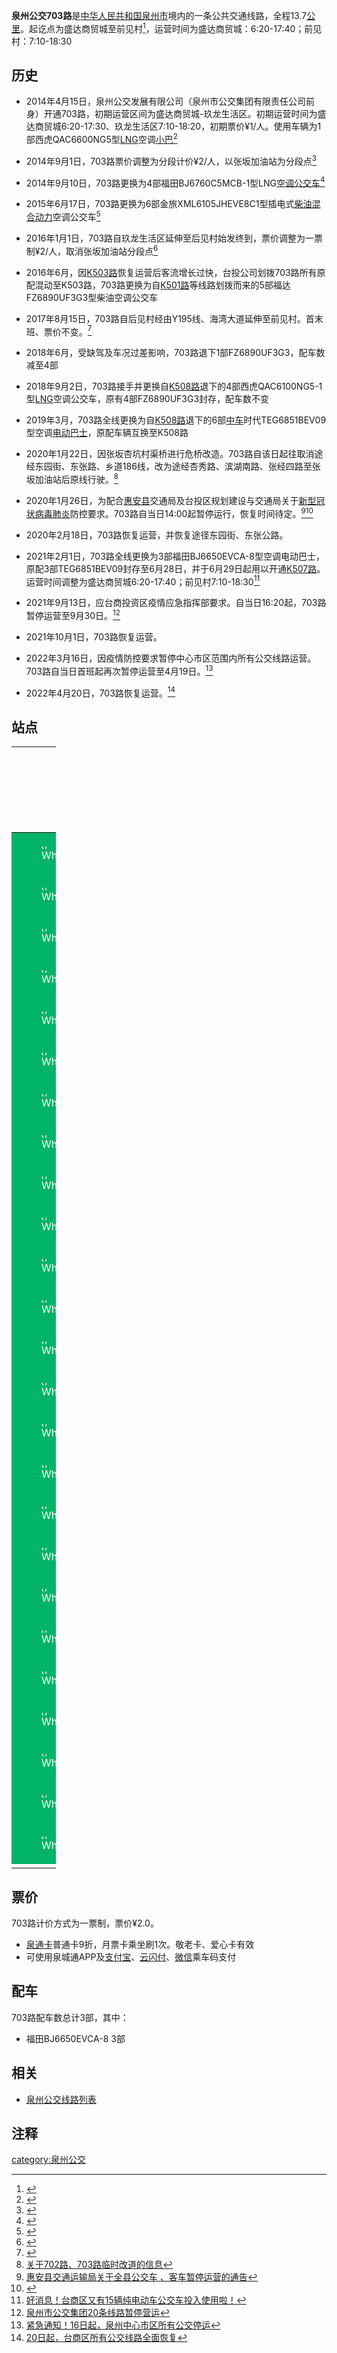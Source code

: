 {{Infobox Bus Route
| number=泉州公交703路<br>区内支线
| image=[[File:闽C05937D.jpg|300px]]
| operator=[[泉州市公交集团有限责任公司|泉州市公交集团有限责任公司]] 
| garage=台投公司
| length=13.7KM
| via=东园街、惠南中学<br>惠南工业区、张坂农贸市场
| start=盛达商贸城
| end=前见村
| level=盛达商贸城 6:20-17:40<br>前见村 7:10-18:30
| frequency=45-60分钟
| vehicle=福田BJ6650EVCA-8
| Fare=一票制¥2.0
| bgcolor=#01B468
| fontcolor=white
}}
'''泉州公交703路'''是[[中华人民共和国|中华人民共和国]][[泉州市|泉州市]]境内的一条公共交通线路，全程13.7[[公里|公里]]。起讫点为盛达商贸城至前见村<ref>{{Cite web |url=http://www.qzbus.cn/?action-category-catid-20 |title=线路查询 |accessdate=2016-10-09 |archive-date=2016-07-31 |archive-url=https://web.archive.org/web/20160731090630/http://www.qzbus.cn/?action-category-catid-20 |dead-url=no }}</ref>，运营时间为盛达商贸城：6:20-17:40；前见村：7:10-18:30

== 历史 ==
*2014年4月15日，泉州公交发展有限公司（泉州市公交集团有限责任公司前身）开通703路，初期运营区间为盛达商贸城-玖龙生活区。初期运营时间为盛达商贸城6:20-17:30、玖龙生活区7:10-18:20，初期票价¥1/人。使用车辆为1部西虎QAC6600NG5型[[LNG|LNG]]空调[[小巴|小巴]]<ref>{{Cite web |url=http://www.qzwb.com/gb/content/2014-04/12/content_4832655.htm |title=703路公交15日开通 13路部分站点取消 |access-date=2016-10-09 |archive-url=https://web.archive.org/web/20170113162447/http://www.qzwb.com/gb/content/2014-04/12/content_4832655.htm |archive-date=2017-01-13 |dead-url=yes }}</ref>

*2014年9月1日，703路票价调整为分段计价¥2/人，以张坂加油站为分段点<ref>{{Cite web |url=http://www.qzwb.com/gb/content/2014-08/29/content_4941536.htm |title=公交703路票价9月起调为2元 |access-date=2016-10-09 |archive-url=https://web.archive.org/web/20190304121847/http://www.qzwb.com/gb/content/2014-08/29/content_4941536.htm |archive-date=2019-03-04 |dead-url=yes }}</ref>

*2014年9月10日，703路更换为4部福田BJ6760C5MCB-1型LNG[[空调公交车|空调公交车]]<ref>{{Cite web |url=http://szb.mnw.cn/html/2014-09/08/content_4286872.htm |title=台商投资区703路 将启用新能源公交车 |accessdate=2016-10-09 |archive-date=2019-03-04 |archive-url=https://web.archive.org/web/20190304121847/http://szb.mnw.cn/html/2014-09/08/content_4286872.htm |dead-url=no }}</ref>

*2015年6月17日，703路更换为6部金旅XML6105JHEVE8C1型插电式[[柴油|柴油]][[混合动力|混合动力]]空调公交车<ref>{{Cite web |url=http://www.qzbus.cn/?action-viewnews-itemid-1394 |title=台商区开启新能源公交时代 |accessdate=2016-10-09 |archive-date=2019-03-04 |archive-url=https://web.archive.org/web/20190304121848/http://www.qzbus.cn/?action-viewnews-itemid-1394 |dead-url=no }}</ref>

*2016年1月1日，703路自玖龙生活区延伸至后见村始发终到，票价调整为一票制¥2/人，取消张坂加油站分段点<ref>{{Cite web |url=http://www.aiweibang.com/yuedu/77764663.html |title=703路公交 元旦起延伸线路到后见村 |accessdate=2016-10-09 |archive-date=2019-03-04 |archive-url=https://web.archive.org/web/20190304121848/http://www.aiweibang.com/yuedu/77764663.html |dead-url=no }}</ref>

*2016年6月，因[[泉州公交K503路|K503路]]恢复运营后客流增长过快，台投公司划拨703路所有原配混动至K503路，703路更换为自[[泉州公交K501路|K501路]]等线路划拨而来的5部福达FZ6890UF3G3型柴油空调公交车

*2017年8月15日，703路自后见村经由Y195线、海湾大道延伸至前见村。首末班、票价不变。<ref>{{Cite web |url=http://www.qzbus.cn/?action-viewnews-itemid-2197 |title=关于调整703路公交线路的通知 |accessdate=2017-09-19 |archive-date=2018-06-12 |archive-url=https://web.archive.org/web/20180612141018/http://www.qzbus.cn/?action-viewnews-itemid-2197 |dead-url=no }}</ref>

*2018年6月，受缺驾及车况过差影响，703路退下1部FZ6890UF3G3，配车数减至4部

*2018年9月2日，703路接手并更换自[[泉州公交K508路|K508路]]退下的4部西虎QAC6100NG5-1型[[LNG|LNG]]空调公交车，原有4部FZ6890UF3G3封存，配车数不变

*2019年3月，703路全线更换为自[[泉州公交K508路|K508路]]退下的6部[[中车|中车]]时代TEG6851BEV09型空调[[电动巴士|电动巴士]]，原配车辆互换至K508路

*2020年1月22日，因张坂杏坑村渠桥进行危桥改造。703路自该日起往取消途经东园街、东张路、乡道186线，改为途经杏秀路、滨湖南路、张经四路至张坂加油站后原线行驶。<ref>[http://www.qzbus.cn/?action-viewnews-itemid-3036 关于702路、703路临时改道的信息]</ref>

*2020年1月26日，为配合[[惠安县|惠安县]]交通局及台投区规划建设与交通局关于[[2019新型冠状病毒|新型冠状病毒肺炎]]防控要求。703路自当日14:00起暂停运行，恢复时间待定。<ref>[http://www.huian.gov.cn/ShowArticle.aspx?Id=31677 惠安县交通运输局关于全县公交车 、客车暂停运营的通告]{{Dead link|date=2020年7月 |bot=InternetArchiveBot |fix-attempted=yes }}</ref><ref>{{Cite web |url=http://szb.qzwb.com/qzwb/html/2020-01/26/content_462113.htm |title=惠安安溪今起暂停公交车运营 |access-date=2020-01-26 |archive-url=https://web.archive.org/web/20200126094233/http://szb.qzwb.com/qzwb/html/2020-01/26/content_462113.htm |archive-date=2020-01-26 |dead-url=yes }}</ref>

*2020年2月18日，703路恢复运营，并恢复途径东园街、东张公路。

*2021年2月1日，703路全线更换为3部福田BJ6650EVCA-8型空调电动巴士，原配3部TEG6851BEV09封存至6月28日，并于6月29日起用以开通[[泉州公交K507路|K507路]]。运营时间调整为盛达商贸城6:20-17:40；前见村7:10-18:30<ref>[https://www.qztv.cn/index/News/detail/id/wq95wqbDnMKyd8KiwqzChnt0w5nChcKofcOdwoLChsK-wpjCg8OMcXA.html 好消息！台商区又有15辆纯电动车公交车投入使用啦！]</ref>

*2021年9月13日，应台商投资区疫情应急指挥部要求。自当日16:20起，703路暂停运营至9月30日。<ref>[https://www.qzwb.com/gb/content/2021-09/13/content_7106042.htm 泉州市公交集团20条线路暂停营运]</ref>

*2021年10月1日，703路恢复运营。

*2022年3月16日，因疫情防控要求暂停中心市区范围内所有公交线路运营。703路自当日首班起再次暂停运营至4月19日。<ref>[http://www.qztv.cn/index/News/detail/id/wq95wqbDnMKyd8KiwqzChnt0w5nChcKowoHDncKEdsOQwpjCgsOMcXA.html 紧急通知！16日起，泉州中心市区所有公交停运]</ref>

*2022年4月20日，703路恢复运营。<ref>[https://www.qztv.cn/index/News/detail/id/wq95wqbDnMKyd8KiwqzChnt0w5nChcKowoHDnsKDwqzCusObwoLCtnFw.html 20日起，台商区所有公交线路全面恢复]</ref>

== 站点 ==
{| width=100% class="wikitable" style="text-align: center;"
|- 
! width=5% colspan=3 | 路线
! colspan=2 width=25% | 所在地区、街道
! width=30% | 站点名
! width=30% | 备注
|- 
|style="border: 0px;background:#01B468;color:white;" | [[File:White_dot.svg|8px]]
|style="border: 0px;" |
|style="border: 0px;" |
| rowspan = 25 | [[泉州台商投资区|台投区]]
| rowspan = 2 | 杏秀路
| 盛达商贸城
| 起讫站
|-
|style="border: 0px;background:#01B468;color:white;" | [[File:White_dot.svg|8px]]
|style="border: 0px;" |
|style="border: 0px;" |
| 执法大队
| 原名 东园运管站
|-
|style="border: 0px;background:#01B468;color:white;" | [[File:White_dot.svg|8px]]
|style="border: 0px;" |
|style="border: 0px;" |
| rowspan = 12 | 东张公路
| 惠南华侨医院
| 
|-
|style="border: 0px;background:#01B468;color:white;" | [[File:White_dot.svg|8px]]
|style="border: 0px;" |
|style="border: 0px;" |
| [[东园镇_(惠安县)|东园镇]]政府
| 
|-
|style="border: 0px;background:#01B468;color:white;" | [[File:White_dot.svg|8px]]
|style="border: 0px;" |
|style="border: 0px;" |
| 东园村
| 
|-
|style="border: 0px;background:#01B468;color:white;" | [[File:White_dot.svg|8px]]
|style="border: 0px;" |
|style="border: 0px;" |
| 灵溪村
| 
|-
|style="border: 0px;background:#01B468;color:white;" | [[File:White_dot.svg|8px]]
|style="border: 0px;" |
|style="border: 0px;" |
| 泉州十六中
| 原名 惠南中学
|-
|style="border: 0px;background:#01B468;color:white;" | [[File:White_dot.svg|8px]]
|style="border: 0px;" |
|style="border: 0px;" |
| 仑山村
| 
|-
|style="border: 0px;background:#01B468;color:white;" | [[File:White_dot.svg|8px]]
|style="border: 0px;" |
|style="border: 0px;" |
| 东园供电所
| 
|-
|style="border: 0px;background:#01B468;color:white;" | [[File:White_dot.svg|8px]]
|style="border: 0px;" |
|style="border: 0px;" |
| 塘南村
| 
|-
|style="border: 0px;background:#01B468;color:white;" | [[File:White_dot.svg|8px]]
|style="border: 0px;" |
|style="border: 0px;" |
| 群力村
| 
|-
|style="border: 0px;background:#01B468;color:white;" | [[File:White_dot.svg|8px]]
|style="border: 0px;" |
|style="border: 0px;" |
| 玉塘村
| 
|-
|style="border: 0px;background:#01B468;color:white;" | [[File:White_dot.svg|8px]]
|style="border: 0px;" |
|style="border: 0px;" |
| 杏坑村
| 
|-
|style="border: 0px;background:#01B468;color:white;" | [[File:White_dot.svg|8px]]
|style="border: 0px;" |
|style="border: 0px;" |
| 公交停靠站
| 
|-
|style="border: 0px;background:#01B468;color:white;" | [[File:White_dot.svg|8px]]
|style="border: 0px;" |
|style="border: 0px;" |
| rowspan = 1 | 张经四路
| 惠南工业区四期
| ↓
|-
|style="border: 0px;background:#01B468;color:white;" | [[File:White_dot.svg|8px]]
|style="border: 0px;" |
|style="border: 0px;" |
| rowspan="1" |海张路
|[[张坂镇|张坂]]行政服务中心
| ↓
|-
|style="border: 0px;background:#01B468;color:white;" | [[File:White_dot.svg|8px]]
|style="border: 0px;" |
|style="border: 0px;" |
| rowspan = 3 | 玉安街
（X355）
| 张坂加油站
| 
|-
|style="border: 0px;background:#01B468;color:white;" | [[File:White_dot.svg|8px]]
|style="border: 0px;" |
|style="border: 0px;" |
| 张坂税务局
| 
|-
|style="border: 0px;background:#01B468;color:white;" | [[File:White_dot.svg|8px]]
|style="border: 0px;" |
|style="border: 0px;" |
| 张坂农贸市场
| 
|-
|style="border: 0px;background:#01B468;color:white;" | [[File:White_dot.svg|8px]]
|style="border: 0px;" |
|style="border: 0px;" |
| rowspan = 3 | 滨湖南路
（S201）
| 641电台
| 
|-
|style="border: 0px;background:#01B468;color:white;" | [[File:White_dot.svg|8px]]
|style="border: 0px;" |
|style="border: 0px;" |
| 玖龙生活区
| 
|-
|style="border: 0px;background:#01B468;color:white;" | [[File:White_dot.svg|8px]]
|style="border: 0px;" |
|style="border: 0px;" |
| 玖龙纸业
| 
|-
|style="border: 0px;background:#01B468;color:white;" | [[File:White_dot.svg|8px]]
|style="border: 0px;" |
|style="border: 0px;" |
| rowspan = 2 | 海湾大道
（[[G228|G228]]）
| 月亮湾沙滩
| 
|-
|style="border: 0px;background:#01B468;color:white;" | [[File:White_dot.svg|8px]]
|style="border: 0px;" |
|style="border: 0px;" |
| 龟山湾旅游区
| 
|-
|style="border: 0px;background:#01B468;color:white;" | [[File:White_dot.svg|8px]]
|style="border: 0px;" |
|style="border: 0px;" |
| rowspan = 1 | 前见村道
| 前见村
| 起讫站
|-
|}

== 票价 ==
703路计价方式为一票制，票价¥2.0。
*[[泉通卡|泉通卡]]普通卡9折，月票卡乘坐刷1次。敬老卡、爱心卡有效
*可使用泉城通APP及[[支付宝|支付宝]]、[[云闪付|云闪付]]、[[微信|微信]]乘车码支付

== 配车 ==
703路配车数总计3部，其中：
*福田BJ6650EVCA-8 3部

{{gallery 
|width = 300
|height = 
|align = 
|lines = 3
|File:QAC6600NG5_of_Zayton_bus.jpg| 西虎QAC6600NG5（2014.4-2014.9）
|File:XML6105JHEVE8C1_in_No.703_bus_line_of_Zayton.jpg| 金旅XML6105JHEVE8C1（2015.6 - 2016.6）
|File:闽CYA087.jpg| 福达FZ6890UF3G3（2016.6 - 2018.9）
|File:闽CYD399.jpg| 西虎QAC6100NG5-1（2018.9 - 2019.3）
|File:闽CYG223.jpg| 中车时代TEG6851BEV09（2019.3 - 2021.1）
|File:闽C05937D.jpg| 福田BJ6650EVCA-8（2021.2 - ）
}}

== 相关 ==
*[[泉州公交线路列表|泉州公交线路列表]]
== 注释 ==
{{reflist|refs=}}

{{泉州公交线路列表}}
[[category:泉州公交|category:泉州公交]]